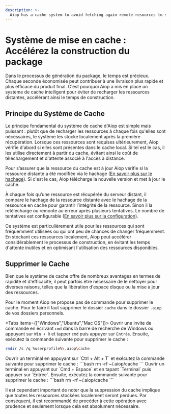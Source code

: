 ```yaml
---
description: >-
  Aiop has a cache system to avoid fetching again remote resources to speed up build time.
---
```

# Système de mise en cache : Accélérez la construction du package

Dans le processus de génération du package, le temps est précieux. Chaque seconde économisée peut contribuer à une livraison plus rapide et plus efficace du produit final. C'est pourquoi Aiop a mis en place un système de cache intelligent pour éviter de recharger les ressources distantes, accélérant ainsi le temps de construction.

## Principe du Système de Cache

Le principe fondamental du système de cache d'Aiop est simple mais puissant : plutôt que de recharger les ressources à chaque fois qu'elles sont nécessaires, le système les stocke localement après la première récupération. Lorsque ces ressources sont requises ultérieurement, Aiop vérifie d'abord si elles sont présentes dans le cache local. Si tel est le cas, il les utilise directement à partir du cache, évitant ainsi le coût de téléchargement et d'attente associé à l'accès à distance.

Pour s’assurer que la ressource du cache est à jour Aiop vérifie si la ressource distante a été modifiée via le hachage ([En savoir plus sur le hachage](https://www.cnil.fr/fr/securite-chiffrer-garantir-lintegrite-ou-signer)). Si c'est le cas, Aiop télécharge la nouvelle version et met à jour le cache.

À chaque fois qu’une ressource est récupérée du serveur distant, il compare le hachage de la ressource distante avec le hachage de la ressource en cache pour garantir l’intégrité de la ressource. Sinon il la retélécharge ou remonte au erreur après plusieurs tentatives. Le nombre de tentatives est configurable ([En savoir plus sur la configuration](/docs/configurations/user#structure-du-fichier-de-configuration)).

Ce système est particulièrement utile pour les ressources qui sont fréquemment utilisées ou qui ont peu de chances de changer fréquemment. En stockant ces ressources localement, Aiop peut accélérer considérablement le processus de construction, en évitant les temps d'attente inutiles et en optimisant l'utilisation des ressources disponibles.

## Supprimer le Cache

Bien que le système de cache offre de nombreux avantages en termes de rapidité et d'efficacité, il peut parfois être nécessaire de le nettoyer pour diverses raisons, telles que la libération d'espace disque ou la mise à jour des ressources.

Pour le moment Aiop ne propose pas de commande pour supprimer le cache. Pour le faire il faut supprimer le dossier `cache` dans le dossier `.aiop` de vos dossiers personnels.

<Tabs items={["Windows","Ubuntu","Mac OS"]}>
<Tab>
Ouvrir une invite de commande en écrivant `cmd` dans la barre de recherche de Windows ou appuyant sur `Win + R` et tapper `cmd` puis appuyer sur `Entrée`. Ensuite, exécutez la commande suivante pour supprimer le cache :
```bash
rmdir /s /q %userprofile%\.aiop\cache
```
</Tab>
<Tab>
Ouvrir un terminal en appuyant sur `Ctrl + Alt + T` et exécutez la commande suivante pour supprimer le cache :
```bash
rm -rf ~/.aiop/cache
```
</Tab>
<Tab>
Ouvrir un terminal en appuyant sur `Cmd + Espace` et en tapant `Terminal` puis appuyer sur `Entrée`. Ensuite, exécutez la commande suivante pour supprimer le cache :
```bash
rm -rf ~/.aiop/cache
```
</Tab>
</Tabs>

Il est cependant important de noter que la suppression du cache implique que toutes les ressources stockées localement seront perdues. Par conséquent, il est recommandé de procéder à cette opération avec prudence et seulement lorsque cela est absolument nécessaire.